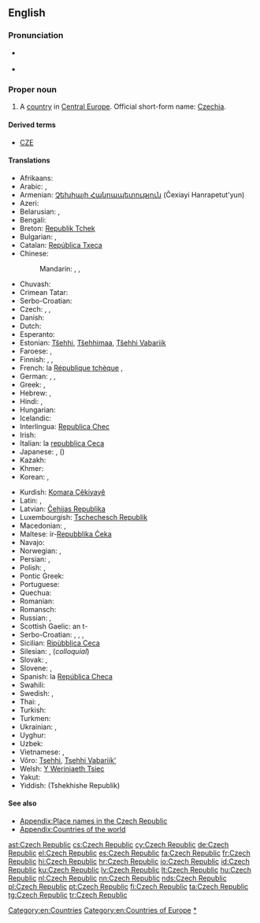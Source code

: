 ==English==

{{wikipedia}}

===Pronunciation===
* {{a|UK|US}} {{IPA|/ˈtʃɛk rɪˈpʌb.lɪk/}}
* {{audio|en-us-Czech Republic.ogg|Audio (US)}}

===Proper noun===
{{en-proper noun}}

# A [[country]] in [[Central Europe]]. Official short-form name: [[Czechia]].

====Derived terms====

* [[CZE]]

====Translations====
{{rfc-tsort|duplicate language: Serbo-Croatian}}
{{trans-top|country in Central Europe}}
* Afrikaans: {{t-|af|Tsjeggiese Republiek}}
* Arabic: {{t-|ar|جمهورية التشيك|f|tr=jumhuuriyyat al-tshik}},  {{t-|ar|التشيك|m|tr=al-tshik}}
* Armenian: [[Չեխիայի Հանրապետություն]] (Čexiayi Hanrapetut'yun)
* Azeri: {{t-|az|Çex Respublikası|xs=Azeri}}
* Belarusian: {{t-|be|Чэшская рэспубліка|f|tr=Čéšskaja Respúblika|xs=Belarusian}},  {{t-|be|Чэхія|f|tr=Čéxija|xs=Belarusian}}
* Bengali: {{t-|bn|চেক প্রজাতন্ত্র}}
* Breton: [[Republik Tchek]]
* Bulgarian: {{t-|bg|Чешка република|f|tr=Čéška repúblika}},  {{t+|bg|Чехия|f|tr=Čéxija}}
* Catalan: [[República Txeca]] {{f}}
* Chinese:
*: Mandarin: {{t|cmn|捷克共和國|sc=Hani}}, {{t|cmn|捷克共和国|tr=Jiékè Gònghéguó|sc=Hani}}, {{t-|cmn|捷克|tr=Jiékè|sc=Hani}}
* Chuvash: {{tø|cv|Чех Республики|tr=Čeh Respubliki|sc=Cyrl}}
* Crimean Tatar: {{tø|crh|Çeh Cumhuriyeti}}
* Serbo-Croatian: {{t|sh|Češka Republika|f}}
* Czech: {{t+|cs|Česká republika|f}},  {{t+|cs|Česko|n}},  {{t+|cs|Čechy|p}}
* Danish: {{t+|da|Tjekkiet}}
* Dutch: {{t+|nl|Tsjechische Republiek}}
* Esperanto: {{t-|eo|Ĉeĥio|xs=Esperanto}}
* Estonian: [[Tšehhi]], [[Tšehhimaa]], [[Tšehhi Vabariik]]
* Faroese: {{t-|fo|Kekkia|f|n}}, {{qualifier|rarely}} {{t-|fo|Kekska lýðveldið|n}}
* Finnish: {{t+|fi|Tšekin tasavalta}},  {{t+|fi|Tšekki}},  {{t-|fi|Tšekinmaa}}
* French: la [[République tchèque]] {{f}},  {{t+|fr|Tchéquie|f}}
* German: {{t+|de|Tschechische Republik}},  {{t+|de|Tschechien|n}},  {{t+|de|Tschechei|f}}
* Greek: {{t-|el|Δημοκρατία της Τσεχίας|f|tr=Dimokratía tis Tsechías}},  {{t+|el|Τσεχία|f|tr=Tsechía}}
* Hebrew: {{t-|he|הרפובליקה הצ׳כית|f|tr=ha'republiqa ha'chekhit}},  {{t-|he|צ'כיה|f|tr=chekhia}}
* Hindi: {{t-|hi|चेक रिपब्लिक|tr=cek ripablik|xs=Hindi}},  {{t+|hi|चेक|tr=cek|xs=Hindi}}
* Hungarian: {{t+|hu|Cseh Köztársaság}}
* Icelandic: {{t+|is|Tékkland|n}}
* Interlingua: [[Republica Chec]]
* Irish: {{t-|ga|Poblacht na Seice|f}}
* Italian: la [[repubblica Ceca]] {{f}}
* Japanese: {{t+|ja|チェコ|tr=Cheko}}, {{t-|ja|チェコ共和国|tr=Cheko-kyōwakoku}}({{Jpan|ちぇこきょうわこく}})
* Kazakh: {{t|kk|Чех Республикасы|tr=Čex Respublikası|sc=Cyrl|xs=Kazakh}}
* Khmer: {{t-|km|សាធារណរដ្ឋឆែក|tr=sar thea rak nak roath chaek|sc=Khmr}}
* Korean: {{t-|ko|체코 공화국|tr=Cheko gong-hwaguk|sc=Hang}},  {{t+|ko|체코|tr=Cheko|sc=Hang}}
{{trans-mid}}
* Kurdish: [[Komara Çêkiyayê]]
* Latin: {{t-|la|Cechia|f}}, {{t-|la|Respublica Cecha|f}}
* Latvian: [[Čehijas Republika]] {{f}}
* Luxembourgish: [[Tschechesch Republik]]
* Macedonian: {{t+|mk|Чешка|f|tr=Čéška}},  {{t-|mk|Чешка Република|f|tr=Čéška Repúblika}}
* Maltese: ir-[[Repubblika Ċeka]]
* Navajo: {{tø|nv|Chek bikéyah}}
* Norwegian: {{t+|no|Tsjekkia}}, {{t-|no|Den tsjekkiske republikk}}
* Persian: {{t+|fa|جمهوری چک|tr=Jomhuri-ye Chek|xs=Persian}},  {{t+|fa|چک|tr=Chek|xs=Persian}}
* Polish: {{t+|pl|Republika Czeska|f}},  {{t+|pl|Czechy|p}}
* Pontic Greek: {{tø|pnt|Δημοκρατίαν τη Τσεχίας}}
* Portuguese: {{t+|pt|República Tcheca}}
* Quechua: {{t-|qu|Chiksuyu|xs=Quechua}}
* Romanian: {{t+|ro|Republica Cehă|f}}
* Romansch: {{t-|rm|Tschechia|f}}
* Russian: {{t-|ru|Чешская Республика|f|tr=Čéšskaja Respúblika}},  {{t+|ru|Чехия|f|tr=Čéxija}}
* Scottish Gaelic: an t-{{t-|gd|Seic|f|xs=Scottish Gaelic}}
* Serbo-Croatian: {{t-|sh|Чешка Република|f|sc=Cyrl|xs=Serbo-Croatian}},  {{t-|sh|Češka Republika|f|xs=Serbo-Croatian}},  {{t-|sh|Чешка|f|sc=Cyrl|xs=Serbo-Croatian}},  {{t-|sh|Češka|f|xs=Serbo-Croatian}}
* Sicilian: [[Ripùbblica Ceca]] {{f}}
* Silesian: {{tø|szl|Czesko Republika|f}}, (''colloquial'') {{tø|szl|Czechy|p}}
* Slovak: {{t-|sk|Česká republika|f}},  {{t-|sk|Česko|n}}
* Slovene: {{t-|sl|Češka Republika|f}},  {{t+|sl|Češka|f}}
* Spanish: la [[República Checa]] {{f}}
* Swahili: {{t-|sw|Jamhuri ya Ucheki}}
* Swedish: {{t+|sv|Tjeckien}}, {{t-|sv|Republiken Tjeckien}}
* Thai: {{t+|th|สาธารณรัฐเช็ก|tr=săa-taa-rá-ná-rát chék}},  {{t-|th|เช็ก|tr=chék}}
* Turkish: {{t+|tr|Çek Cumhuriyeti}}
* Turkmen: {{t-|tk|Çeh Republikasy|xs=Turkmen}}
* Ukrainian: {{t-|uk|Чеська Республіка|f|tr=Čés'ka Respúblika|xs=Ukrainian}},  {{t+|uk|Чехія|f|tr=Čéxija|xs=Ukrainian}}
* Uyghur: {{t-|ug|چېخ جۇمھۇرىيەتى|sc=ug-Arab|xs=Uyghur}}
* Uzbek: {{t-|uz|Chex Respublikasi|xs=Uzbek}}
* Vietnamese: {{t-|vi|Cộng hòa Séc|xs=Vietnamese}},  {{t-|vi|Séc|xs=Vietnamese}}
* Võro: [[Tsehhi]], [[Tsehhi Vabariik']]
* Welsh: [[Y Weriniaeth Tsiec]]
* Yakut: {{tø|sah|Чех Республиката|tr=Čex Respublikata|sc=Cyrl}}
* Yiddish: (Tshekhishe Republik)
{{trans-bottom}}

====See also====
* [[Appendix:Place names in the Czech Republic]]
* [[Appendix:Countries of the world]]

[[Category:en:Countries]]
[[Category:en:Countries of Europe]]
[[Category:en:Czechia|*]]

[[ast:Czech Republic]]
[[cs:Czech Republic]]
[[cy:Czech Republic]]
[[de:Czech Republic]]
[[el:Czech Republic]]
[[es:Czech Republic]]
[[fa:Czech Republic]]
[[fr:Czech Republic]]
[[hi:Czech Republic]]
[[hr:Czech Republic]]
[[io:Czech Republic]]
[[id:Czech Republic]]
[[ku:Czech Republic]]
[[lv:Czech Republic]]
[[lt:Czech Republic]]
[[hu:Czech Republic]]
[[nl:Czech Republic]]
[[nn:Czech Republic]]
[[nds:Czech Republic]]
[[pl:Czech Republic]]
[[pt:Czech Republic]]
[[fi:Czech Republic]]
[[ta:Czech Republic]]
[[tg:Czech Republic]]
[[tr:Czech Republic]]